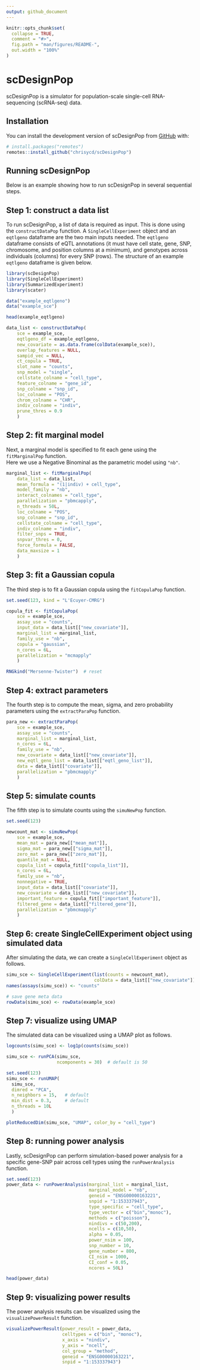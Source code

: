 ```yaml
---
output: github_document
---
```


<!-- README.md is generated from README.Rmd. Please edit that file -->

```r
knitr::opts_chunk$set(
  collapse = TRUE,
  comment = "#>",
  fig.path = "man/figures/README-",
  out.width = "100%"
)
```

# scDesignPop

<!-- badges: start -->
<!-- badges: end -->

scDesignPop is a simulator for population-scale single-cell RNA-sequencing (scRNA-seq) data.

## Installation

You can install the development version of scDesignPop from [GitHub](https://github.com) with:

``` r
# install.packages("remotes")
remotes::install_github("chrisycd/scDesignPop")
```

## Running scDesignPop

Below is an example showing how to run scDesignPop in several sequential steps.

## Step 1: construct a data list
To run scDesignPop, a list of data is required as input. This is done using the
`constructDataPop` function.  A `SingleCellExperiment` object and an `eqtlgeno` 
dataframe are the two main inputs needed.  The `eqtlgeno` dataframe consists of 
eQTL annotations (it must have cell state, gene, SNP, chromosome, and position 
columns at a minimum), and genotypes across individuals (columns) for every SNP 
(rows).  The structure of an example `eqtlgeno` dataframe is given below.

```r
library(scDesignPop)
library(SingleCellExperiment)
library(SummarizedExperiment)
library(scater)

data("example_eqtlgeno")
data("example_sce")

head(example_eqtlgeno)

data_list <- constructDataPop(
    sce = example_sce,
    eqtlgeno_df = example_eqtlgeno,
    new_covariate = as.data.frame(colData(example_sce)),
    overlap_features = NULL,
    sampid_vec = NULL,
    ct_copula = TRUE,
    slot_name = "counts",
    snp_model = "single",
    cellstate_colname = "cell_type",
    feature_colname = "gene_id",
    snp_colname = "snp_id",
    loc_colname = "POS",
    chrom_colname = "CHR",
    indiv_colname = "indiv",
    prune_thres = 0.9
    )
```


## Step 2: fit marginal model

Next, a marginal model is specified to fit each gene using the `fitMarginalPop` function.  
Here we use a Negative Binominal as the parametric model using `"nb"`.

```r
marginal_list <- fitMarginalPop(
    data_list = data_list,
    mean_formula = "(1|indiv) + cell_type",
    model_family = "nb",
    interact_colnames = "cell_type",
    parallelization = "pbmcapply",
    n_threads = 50L,
    loc_colname = "POS",
    snp_colname = "snp_id",
    cellstate_colname = "cell_type",
    indiv_colname = "indiv",
    filter_snps = TRUE,
    snpvar_thres = 0,
    force_formula = FALSE,
    data_maxsize = 1
    )
```


## Step 3: fit a Gaussian copula

The third step is to fit a Gaussian copula using the `fitCopulaPop` function.
```r
set.seed(123, kind = "L'Ecuyer-CMRG")

copula_fit <- fitCopulaPop(
    sce = example_sce,
    assay_use = "counts",
    input_data = data_list[["new_covariate"]],
    marginal_list = marginal_list,
    family_use = "nb",
    copula = "gaussian",
    n_cores = 6L,
    parallelization = "mcmapply"
    )

RNGkind("Mersenne-Twister")  # reset
```


## Step 4: extract parameters

The fourth step is to compute the mean, sigma, and zero probability parameters using the `extractParaPop` function.
```r
para_new <- extractParaPop(
    sce = example_sce,
    assay_use = "counts",
    marginal_list = marginal_list,
    n_cores = 6L,
    family_use = "nb",
    new_covariate = data_list[["new_covariate"]],
    new_eqtl_geno_list = data_list[["eqtl_geno_list"]],
    data = data_list[["covariate"]],
    parallelization = "pbmcmapply"
    )
```

## Step 5: simulate counts

The fifth step is to simulate counts using the `simuNewPop` function.
```r
set.seed(123)

newcount_mat <- simuNewPop(
    sce = example_sce,
    mean_mat = para_new[["mean_mat"]],
    sigma_mat = para_new[["sigma_mat"]],
    zero_mat = para_new[["zero_mat"]],
    quantile_mat = NULL,
    copula_list = copula_fit[["copula_list"]],
    n_cores = 6L,
    family_use = "nb",
    nonnegative = TRUE,
    input_data = data_list[["covariate"]],
    new_covariate = data_list[["new_covariate"]],
    important_feature = copula_fit[["important_feature"]],
    filtered_gene = data_list[["filtered_gene"]],
    parallelization = "pbmcmapply"
    )
```


## Step 6: create SingleCellExperiment object using simulated data

After simulating the data, we can create a `SingleCellExperiment` object as follows.
```r
simu_sce <- SingleCellExperiment(list(counts = newcount_mat), 
                                 colData = data_list[["new_covariate"]])
names(assays(simu_sce)) <- "counts"

# save gene meta data
rowData(simu_sce) <- rowData(example_sce)
```


## Step 7: visualize using UMAP

The simulated data can be visualized using a UMAP plot as follows.
```r
logcounts(simu_sce) <- log1p(counts(simu_sce))

simu_sce <- runPCA(simu_sce,
                   ncomponents = 30)  # default is 50

set.seed(123)
simu_sce <- runUMAP(
  simu_sce,
  dimred = "PCA",
  n_neighbors = 15,   # default
  min_dist = 0.3,     # default
  n_threads = 10L
  )

plotReducedDim(simu_sce, "UMAP", color_by = "cell_type")
```


## Step 8: running power analysis

Lastly, scDesignPop can perform simulation-based power analysis for a specific 
gene-SNP pair across cell types using the `runPowerAnalysis` function.

```r
set.seed(123)
power_data <- runPowerAnalysis(marginal_list = marginal_list,
                               marginal_model = "nb",
                               geneid = "ENSG00000163221",
                               snpid = "1:153337943",
                               type_specific = "cell_type",
                               type_vector = c("bin","monoc"),
                               methods = c("poisson"),
                               nindivs = c(50,200),
                               ncells = c(10,50),
                               alpha = 0.05,
                               power_nsim = 100,
                               snp_number = 10,
                               gene_number = 800,
                               CI_nsim = 1000,
                               CI_conf = 0.05,
                               ncores = 50L)

head(power_data)
```

## Step 9: visualizing power results

The power analysis results can be visualized using the `visualizePowerResult` function.

```r
visualizePowerResult(power_result = power_data,
                     celltypes = c("bin", "monoc"),
                     x_axis = "nindiv",
                     y_axis = "ncell",
                     col_group = "method",
                     geneid = "ENSG00000163221",
                     snpid = "1:153337943")
```

